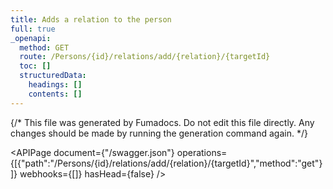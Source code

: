 ```yaml
---
title: Adds a relation to the person
full: true
_openapi:
  method: GET
  route: /Persons/{id}/relations/add/{relation}/{targetId}
  toc: []
  structuredData:
    headings: []
    contents: []
---
```


{/* This file was generated by Fumadocs.
Do not edit this file directly. Any changes should be made by running the generation command again. */}

<APIPage document={"/swagger.json"} operations={[{"path":"/Persons/{id}/relations/add/{relation}/{targetId}","method":"get"}]} webhooks={[]} hasHead={false} />